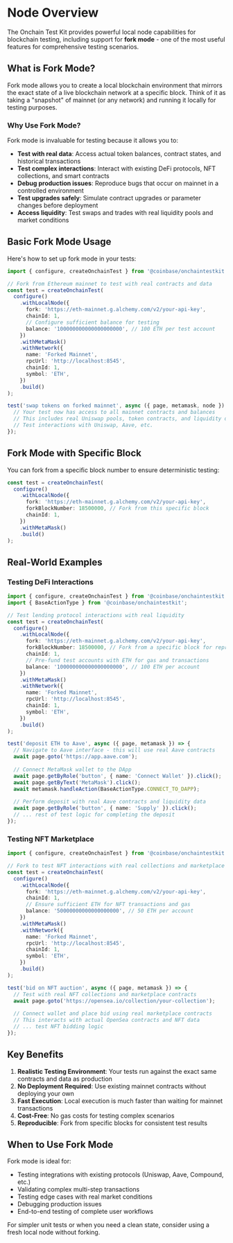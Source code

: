 # Node Overview

The Onchain Test Kit provides powerful local node capabilities for blockchain testing, including support for **fork mode** - one of the most useful features for comprehensive testing scenarios.

## What is Fork Mode?

Fork mode allows you to create a local blockchain environment that mirrors the exact state of a live blockchain network at a specific block. Think of it as taking a "snapshot" of mainnet (or any network) and running it locally for testing purposes.

### Why Use Fork Mode?

Fork mode is invaluable for testing because it allows you to:

- **Test with real data**: Access actual token balances, contract states, and historical transactions
- **Test complex interactions**: Interact with existing DeFi protocols, NFT collections, and smart contracts
- **Debug production issues**: Reproduce bugs that occur on mainnet in a controlled environment
- **Test upgrades safely**: Simulate contract upgrades or parameter changes before deployment
- **Access liquidity**: Test swaps and trades with real liquidity pools and market conditions

## Basic Fork Mode Usage

Here's how to set up fork mode in your tests:

```typescript
import { configure, createOnchainTest } from '@coinbase/onchaintestkit';

// Fork from Ethereum mainnet to test with real contracts and data
const test = createOnchainTest(
  configure()
    .withLocalNode({
      fork: 'https://eth-mainnet.g.alchemy.com/v2/your-api-key',
      chainId: 1,
      // Configure sufficient balance for testing
      balance: '100000000000000000000', // 100 ETH per test account
    })
    .withMetaMask()
    .withNetwork({
      name: 'Forked Mainnet',
      rpcUrl: 'http://localhost:8545',
      chainId: 1,
      symbol: 'ETH',
    })
    .build()
);

test('swap tokens on forked mainnet', async ({ page, metamask, node }) => {
  // Your test now has access to all mainnet contracts and balances
  // This includes real Uniswap pools, token contracts, and liquidity data
  // Test interactions with Uniswap, Aave, etc.
});
```

## Fork Mode with Specific Block

You can fork from a specific block number to ensure deterministic testing:

```typescript
const test = createOnchainTest(
  configure()
    .withLocalNode({
      fork: 'https://eth-mainnet.g.alchemy.com/v2/your-api-key',
      forkBlockNumber: 18500000, // Fork from this specific block
      chainId: 1,
    })
    .withMetaMask()
    .build()
);
```

## Real-World Examples

### Testing DeFi Interactions

```typescript
import { configure, createOnchainTest } from '@coinbase/onchaintestkit';
import { BaseActionType } from '@coinbase/onchaintestkit';

// Test lending protocol interactions with real liquidity
const test = createOnchainTest(
  configure()
    .withLocalNode({
      fork: 'https://eth-mainnet.g.alchemy.com/v2/your-api-key',
      forkBlockNumber: 18500000, // Fork from a specific block for reproducible tests
      chainId: 1,
      // Pre-fund test accounts with ETH for gas and transactions
      balance: '100000000000000000000', // 100 ETH per account
    })
    .withMetaMask()
    .withNetwork({
      name: 'Forked Mainnet',
      rpcUrl: 'http://localhost:8545',
      chainId: 1,
      symbol: 'ETH',
    })
    .build()
);

test('deposit ETH to Aave', async ({ page, metamask }) => {
  // Navigate to Aave interface - this will use real Aave contracts
  await page.goto('https://app.aave.com');
  
  // Connect MetaMask wallet to the DApp
  await page.getByRole('button', { name: 'Connect Wallet' }).click();
  await page.getByText('MetaMask').click();
  await metamask.handleAction(BaseActionType.CONNECT_TO_DAPP);
  
  // Perform deposit with real Aave contracts and liquidity data
  await page.getByRole('button', { name: 'Supply' }).click();
  // ... rest of test logic for completing the deposit
});
```

### Testing NFT Marketplace

```typescript
import { configure, createOnchainTest } from '@coinbase/onchaintestkit';

// Fork to test NFT interactions with real collections and marketplace data
const test = createOnchainTest(
  configure()
    .withLocalNode({
      fork: 'https://eth-mainnet.g.alchemy.com/v2/your-api-key',
      chainId: 1,
      // Ensure sufficient ETH for NFT transactions and gas
      balance: '50000000000000000000', // 50 ETH per account
    })
    .withMetaMask()
    .withNetwork({
      name: 'Forked Mainnet',
      rpcUrl: 'http://localhost:8545',
      chainId: 1,
      symbol: 'ETH',
    })
    .build()
);

test('bid on NFT auction', async ({ page, metamask }) => {
  // Test with real NFT collections and marketplace contracts
  await page.goto('https://opensea.io/collection/your-collection');
  
  // Connect wallet and place bid using real marketplace contracts
  // This interacts with actual OpenSea contracts and NFT data
  // ... test NFT bidding logic
});
```

## Key Benefits

1. **Realistic Testing Environment**: Your tests run against the exact same contracts and data as production
2. **No Deployment Required**: Use existing mainnet contracts without deploying your own
3. **Fast Execution**: Local execution is much faster than waiting for mainnet transactions
4. **Cost-Free**: No gas costs for testing complex scenarios
5. **Reproducible**: Fork from specific blocks for consistent test results

## When to Use Fork Mode

Fork mode is ideal for:
- Testing integrations with existing protocols (Uniswap, Aave, Compound, etc.)
- Validating complex multi-step transactions
- Testing edge cases with real market conditions
- Debugging production issues
- End-to-end testing of complete user workflows

For simpler unit tests or when you need a clean state, consider using a fresh local node without forking.